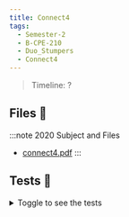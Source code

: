 ```yaml
---
title: Connect4
tags:
  - Semester-2
  - B-CPE-210
  - Duo_Stumpers
  - Connect4
---
```

> Timeline: ?


## Files 📂

:::note 2020 Subject and Files
- [connect4.pdf](https://github.com/Studio-17/Epitech-Subjects/raw/main/Semester-2/B-CPE-210/Duo_Stumpers/Connect4/connect4.pdf)
:::

## Tests 🤖
<details>
  <summary>Toggle to see the tests</summary>
  <div>
Yo
  </div>
</details>

